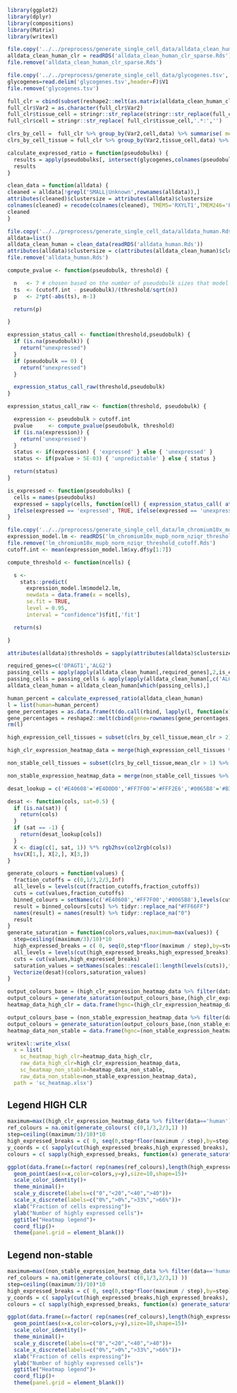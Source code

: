
```r
library(ggplot2)
library(dplyr)
library(compositions)
library(Matrix)
library(writexl)
```

```r
file.copy('../../preprocess/generate_single_cell_data/alldata_clean_human_clr_sparse.Rds', 'alldata_clean_human_clr_sparse.Rds')
alldata_clean_human_clr = readRDS('alldata_clean_human_clr_sparse.Rds')
file.remove('alldata_clean_human_clr_sparse.Rds')
```

```r
file.copy('../../preprocess/generate_single_cell_data/glycogenes.tsv', 'glycogenes.tsv')
glycogenes=read.delim('glycogenes.tsv',header=F)$V1
file.remove('glycogenes.tsv')

full_clr = cbind(subset(reshape2::melt(as.matrix(alldata_clean_human_clr[,intersect(glycogenes,colnames(alldata_clean_human_clr))])),value != 0),data='human')
full_clr$Var2 = as.character(full_clr$Var2)
full_clr$tissue_cell = stringr::str_replace(stringr::str_replace(full_clr$Var1,'^SR[^:]+:',''),'_cluster.*','')
full_clr$cell = stringr::str_replace( full_clr$tissue_cell,'.*:','')
```

```r
clrs_by_cell =  full_clr %>% group_by(Var2,cell,data) %>% summarise( mean_clr = mean(value) )
clrs_by_cell_tissue = full_clr %>% group_by(Var2,tissue_cell,data) %>% summarise( mean_clr = mean(value) )
```

```r
calculate_expressed_ratio = function(pseudobulks) {
  results = apply(pseudobulks[, intersect(glycogenes,colnames(pseudobulks)) ],2,function(x) sum(is_expressed(x),na.rm=T)/nrow(pseudobulks) )
  results
}
```

```r
clean_data = function(alldata) {
cleaned = alldata[!grepl('SMALL|Unknown',rownames(alldata)),]
attributes(cleaned)$clustersize = attributes(alldata)$clustersize
colnames(cleaned) = recode(colnames(cleaned), TMEM5='RXYLT1',TMEM246='PGAP4',KDELC1='POGLUT2',KDELC2='POGLUT3')
cleaned
}
```

```r
file.copy('../../preprocess/generate_single_cell_data/alldata_human.Rds', 'alldata_human.Rds')
alldata=list()
alldata_clean_human = clean_data(readRDS('alldata_human.Rds'))
attributes(alldata)$clustersize = c(attributes(alldata_clean_human)$clustersize)
file.remove('alldata_human.Rds')
```

```r
compute_pvalue <- function(pseudobulk, threshold) {

  n   <- 7 # chosen based on the number of pseudobulk sizes that model is fit to
  ts  <- (cutoff.int - pseudobulk)/(threshold/sqrt(n))
  p   <- 2*pt(-abs(ts), n-1)

  return(p)

}

expression_status_call <- function(threshold,pseudobulk) {
  if (is.na(pseudobulk)) {
    return("unexpressed")
  }
  if (pseudobulk == 0) {
    return("unexpressed")
  }

  expression_status_call_raw(threshold,pseudobulk)
}

expression_status_call_raw <- function(threshold, pseudobulk) {

  expression <- pseudobulk > cutoff.int
  pvalue     <- compute_pvalue(pseudobulk, threshold)
  if (is.na(expression)) {
    return('unexpressed')
  }
  status <- if(expression) { 'expressed' } else { 'unexpressed' }
  status <- if(pvalue > 5E-03) { 'unpredictable' } else { status }

  return(status)
}

is_expressed <- function(pseudobulks) {
  cells = names(pseudobulks)
  expressed = sapply(cells, function(cell) { expression_status_call( attributes(alldata)$thresholds[cell], pseudobulks[cell] ) })
  ifelse(expressed == 'expressed', TRUE, ifelse(expressed == 'unexpressed',FALSE,NA))
}
```

```r
file.copy('../../preprocess/generate_single_cell_data/lm_chromium10x_mupb_norm_nziqr_threshold_cutoff.Rds', 'lm_chromium10x_mupb_norm_nziqr_threshold_cutoff.Rds')
expression_model.lm <- readRDS('lm_chromium10x_mupb_norm_nziqr_threshold_cutoff.Rds')
file.remove('lm_chromium10x_mupb_norm_nziqr_threshold_cutoff.Rds')
cutoff.int <- mean(expression_model.lm$xy.df$y[1:7])

compute_threshold <- function(ncells) {

  s <-
    stats::predict(
      expression_model.lm$model2.lm,
      newdata = data.frame(x = ncells),
      se.fit = TRUE,
      level = 0.95,
      interval = "confidence")$fit[,'fit']

  return(s)

}

attributes(alldata)$thresholds = sapply(attributes(alldata)$clustersize,compute_threshold)
```

```r
required_genes=c('DPAGT1','ALG2')
passing_cells = apply(apply(alldata_clean_human[,required_genes],2,is_expressed) ,1,all)
passing_cells = passing_cells & apply(apply(alldata_clean_human[,c('ALG13','ALG14')],2,is_expressed),1,any)
alldata_clean_human = alldata_clean_human[which(passing_cells),]
```

```r
human_percent = calculate_expressed_ratio(alldata_clean_human)
l = list(human=human_percent)
gene_percentages = as.data.frame(t(do.call(rbind, lapply(l, function(x) x[match(names(l[[1]]), names(x))]))))
gene_percentages = reshape2::melt(cbind(gene=rownames(gene_percentages),gene_percentages),variable='data')
rm(l)
```

```r
high_expression_cell_tissues = subset(clrs_by_cell_tissue,mean_clr > 2) %>% group_by(data,Var2) %>% summarise( count=length(unique(tissue_cell))) %>% rename( gene=Var2 )
```

```r
high_clr_expression_heatmap_data = merge(high_expression_cell_tissues %>% rename(high_clr_count=count),gene_percentages %>% rename(percentage=value),by=c('gene','data'),suffixes = c('high_clr_count','percentage'),all.y=T) %>% tidyr::replace_na(list(high_clr_count=0))
```

```r
non_stable_cell_tissues = subset(clrs_by_cell_tissue,mean_clr > 1) %>% group_by(data,Var2) %>% summarise( count=length(unique(tissue_cell))) %>% rename( gene=Var2 )
```

```r
non_stable_expression_heatmap_data = merge(non_stable_cell_tissues %>% rename(non_stable_count=count),gene_percentages %>% rename(percentage=value),by=c('gene','data'),suffixes = c('non_stable_count','percentage'),all.y=T) %>% tidyr::replace_na(list(non_stable_count=0))
```

```r
desat_lookup = c('#E40608'='#E4D0D0','#FF7F00'='#FFF2E6','#0065B8'='#B3E4FF','#FF66FF'='#FFFFFF')

desat <- function(cols, sat=0.5) {
  if (is.na(sat)) {
    return(cols)
  }
  if (sat == -1) {
    return(desat_lookup[cols])
  }
  X <- diag(c(1, sat, 1)) %*% rgb2hsv(col2rgb(cols))
  hsv(X[1,], X[2,], X[3,])
}
```

```r
generate_colours = function(values) {
  fraction_cutoffs = c(0,1/3,2/3,Inf)
  all_levels = levels(cut(fraction_cutoffs,fraction_cutoffs))
  cuts = cut(values,fraction_cutoffs)
  binned_colours = setNames(c('#E40608','#FF7F00','#0065B8'),levels(cuts))
  result = binned_colours[cuts] %>% tidyr::replace_na("#FF66FF")
  names(result) = names(result) %>% tidyr::replace_na("0")
  result
}
generate_saturation = function(colors,values,maximum=max(values)) {
  step=ceiling((maximum/3)/10)*10
  high_expressed_breaks = c( 0, seq(0,step*floor(maximum / step),by=step)[-1], Inf )
  all_levels = levels(cut(high_expressed_breaks,high_expressed_breaks))
  cuts = cut(values,high_expressed_breaks)
  saturation_values = setNames(scales::rescale(1:length(levels(cuts)),to=c(0.3,1)),levels(cuts))[cuts] %>% tidyr::replace_na(-1)
  Vectorize(desat)(colors,saturation_values)
}
```

```r
output_colours_base = (high_clr_expression_heatmap_data %>% filter(data=='human'))$percentage %>% generate_colours
output_colours = generate_saturation(output_colours_base,(high_clr_expression_heatmap_data %>% filter(data=='human'))$high_clr_count,56)
heatmap_data_high_clr = data.frame(hgnc=(high_clr_expression_heatmap_data %>% filter(data=='human'))$gene,base_color=output_colours_base,color=output_colours)
```

```r
output_colours_base = (non_stable_expression_heatmap_data %>% filter(data=='human'))$percentage %>% generate_colours
output_colours = generate_saturation(output_colours_base,(non_stable_expression_heatmap_data %>% filter(data=='human'))$non_stable_count,56)
heatmap_data_non_stable = data.frame(hgnc=(non_stable_expression_heatmap_data %>% filter(data=='human'))$gene,base_color=output_colours_base,color=output_colours)
```

```r
writexl::write_xlsx(
  x = list(
    sc_heatmap_high_clr=heatmap_data_high_clr,
    raw_data_high_clr=high_clr_expression_heatmap_data,
    sc_heatmap_non_stable=heatmap_data_non_stable,
    raw_data_non_stable=non_stable_expression_heatmap_data),
  path = 'sc_heatmap.xlsx')
```

## Legend HIGH CLR

```r
maximum=max((high_clr_expression_heatmap_data %>% filter(data=='human'))$high_clr_count)
ref_colours = na.omit(generate_colours( c(0,1/3,2/3,1) ))
step=ceiling((maximum/3)/10)*10
high_expressed_breaks = c( 0, seq(0,step*floor(maximum / step),by=step)[-1], Inf )
y_coords = c( sapply(cut(high_expressed_breaks,high_expressed_breaks), function(x) rep(x,length(ref_colours)))) %>% tidyr::replace_na(0)
colours = c( sapply(high_expressed_breaks, function(x) generate_saturation(ref_colours,rep(x,length(ref_colours)),maximum=maximum)))

ggplot(data.frame(x=factor( rep(names(ref_colours),length(high_expressed_breaks)) , names(ref_colours)),y=factor(y_coords,c("0",levels(cut(high_expressed_breaks,high_expressed_breaks)))), colors=colours))+
  geom_point(aes(x=x,color=colors,y=y),size=10,shape=15)+
  scale_color_identity()+
  theme_minimal()+
  scale_y_discrete(labels=c("0","<20","<40",">40"))+
  scale_x_discrete(labels=c("0%",">0%",">33%",">66%"))+
  xlab("Fraction of cells expressing")+
  ylab("Number of highly expressed cells")+
  ggtitle("Heatmap legend")+
  coord_flip()+
  theme(panel.grid = element_blank())
```

## Legend non-stable

```r
maximum=max((non_stable_expression_heatmap_data %>% filter(data=='human'))$non_stable_count)
ref_colours = na.omit(generate_colours( c(0,1/3,2/3,1) ))
step=ceiling((maximum/3)/10)*10
high_expressed_breaks = c( 0, seq(0,step*floor(maximum / step),by=step)[-1], Inf )
y_coords = c( sapply(cut(high_expressed_breaks,high_expressed_breaks), function(x) rep(x,length(ref_colours)))) %>% tidyr::replace_na(0)
colours = c( sapply(high_expressed_breaks, function(x) generate_saturation(ref_colours,rep(x,length(ref_colours)),maximum=maximum)))

ggplot(data.frame(x=factor( rep(names(ref_colours),length(high_expressed_breaks)) , names(ref_colours)),y=factor(y_coords,c("0",levels(cut(high_expressed_breaks,high_expressed_breaks)))), colors=colours))+
  geom_point(aes(x=x,color=colors,y=y),size=10,shape=15)+
  scale_color_identity()+
  theme_minimal()+
  scale_y_discrete(labels=c("0","<20","<40",">40"))+
  scale_x_discrete(labels=c("0%",">0%",">33%",">66%"))+
  xlab("Fraction of cells expressing")+
  ylab("Number of highly expressed cells")+
  ggtitle("Heatmap legend")+
  coord_flip()+
  theme(panel.grid = element_blank())
```


